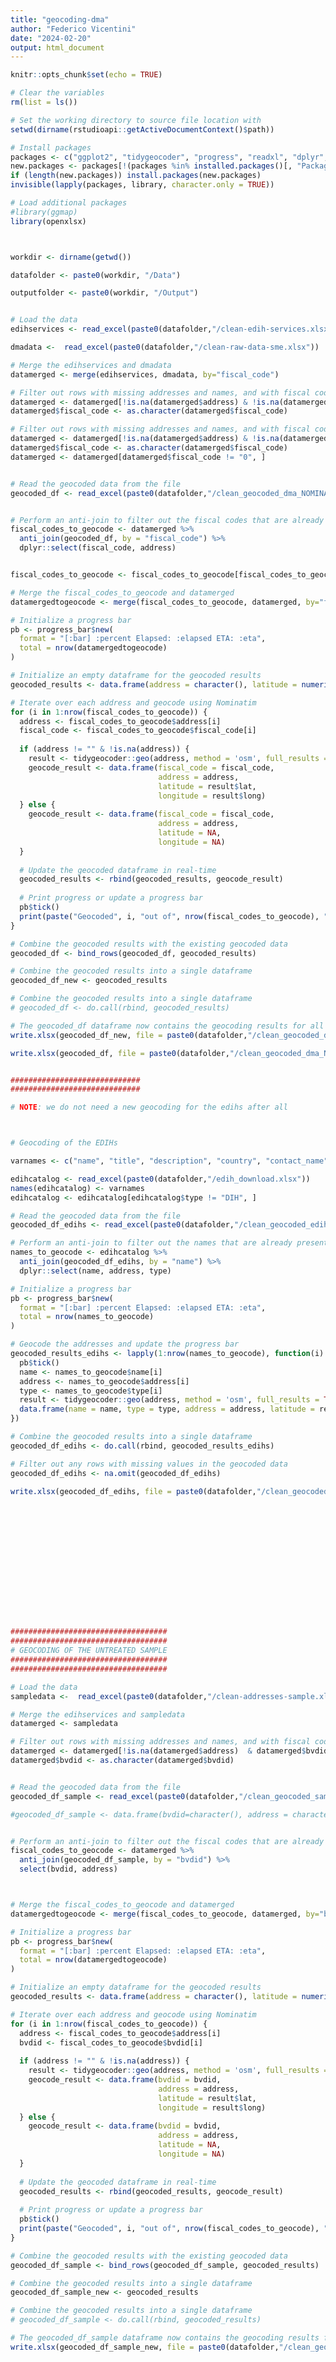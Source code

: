 ```yaml
---
title: "geocoding-dma"
author: "Federico Vicentini"
date: "2024-02-20"
output: html_document
---
```


```r
knitr::opts_chunk$set(echo = TRUE)

# Clear the variables
rm(list = ls())

# Set the working directory to source file location with
setwd(dirname(rstudioapi::getActiveDocumentContext()$path))

# Install packages
packages <- c("ggplot2", "tidygeocoder", "progress", "readxl", "dplyr", "sf", "stringr", "openxlsx")
new.packages <- packages[!(packages %in% installed.packages()[, "Package"])]
if (length(new.packages)) install.packages(new.packages)
invisible(lapply(packages, library, character.only = TRUE))

# Load additional packages
#library(ggmap)
library(openxlsx)



workdir <- dirname(getwd())

datafolder <- paste0(workdir, "/Data")

outputfolder <- paste0(workdir, "/Output")


# Load the data
edihservices <- read_excel(paste0(datafolder,"/clean-edih-services.xlsx"))

dmadata <-  read_excel(paste0(datafolder,"/clean-raw-data-sme.xlsx"))

# Merge the edihservices and dmadata
datamerged <- merge(edihservices, dmadata, by="fiscal_code")

# Filter out rows with missing addresses and names, and with fiscal codes equal to 0
datamerged <- datamerged[!is.na(datamerged$address) & !is.na(datamerged$name) & datamerged$fiscal_code != 0, ]
datamerged$fiscal_code <- as.character(datamerged$fiscal_code)

# Filter out rows with missing addresses and names, and with fiscal codes equal to 0
datamerged <- datamerged[!is.na(datamerged$address) & !is.na(datamerged$name), ]
datamerged$fiscal_code <- as.character(datamerged$fiscal_code)
datamerged <- datamerged[datamerged$fiscal_code != "0", ]


# Read the geocoded data from the file
geocoded_df <- read_excel(paste0(datafolder,"/clean_geocoded_dma_NOMINATIM.xlsx"))


# Perform an anti-join to filter out the fiscal codes that are already present in the geocoded data
fiscal_codes_to_geocode <- datamerged %>%
  anti_join(geocoded_df, by = "fiscal_code") %>%
  dplyr::select(fiscal_code, address)


fiscal_codes_to_geocode <- fiscal_codes_to_geocode[fiscal_codes_to_geocode$fiscal_code != "​​63751003", ]

# Merge the fiscal_codes_to_geocode and datamerged
datamergedtogeocode <- merge(fiscal_codes_to_geocode, datamerged, by="fiscal_code")

# Initialize a progress bar
pb <- progress_bar$new(
  format = "[:bar] :percent Elapsed: :elapsed ETA: :eta",
  total = nrow(datamergedtogeocode)
)

# Initialize an empty dataframe for the geocoded results
geocoded_results <- data.frame(address = character(), latitude = numeric(), longitude = numeric())

# Iterate over each address and geocode using Nominatim
for (i in 1:nrow(fiscal_codes_to_geocode)) {
  address <- fiscal_codes_to_geocode$address[i]
  fiscal_code <- fiscal_codes_to_geocode$fiscal_code[i]
  
  if (address != "" & !is.na(address)) {
    result <- tidygeocoder::geo(address, method = 'osm', full_results = TRUE)
    geocode_result <- data.frame(fiscal_code = fiscal_code, 
                                 address = address, 
                                 latitude = result$lat, 
                                 longitude = result$long)
  } else {
    geocode_result <- data.frame(fiscal_code = fiscal_code, 
                                 address = address, 
                                 latitude = NA, 
                                 longitude = NA)
  }
  
  # Update the geocoded dataframe in real-time
  geocoded_results <- rbind(geocoded_results, geocode_result)
  
  # Print progress or update a progress bar
  pb$tick()
  print(paste("Geocoded", i, "out of", nrow(fiscal_codes_to_geocode), "addresses"))
}

# Combine the geocoded results with the existing geocoded data
geocoded_df <- bind_rows(geocoded_df, geocoded_results)

# Combine the geocoded results into a single dataframe
geocoded_df_new <- geocoded_results

# Combine the geocoded results into a single dataframe
# geocoded_df <- do.call(rbind, geocoded_results)

# The geocoded_df dataframe now contains the geocoding results for all addresses
write.xlsx(geocoded_df_new, file = paste0(datafolder,"/clean_geocoded_dma_new_NOMINATIM.xlsx"))

write.xlsx(geocoded_df, file = paste0(datafolder,"/clean_geocoded_dma_NOMINATIM.xlsx"))


#############################
#############################

# NOTE: we do not need a new geocoding for the edihs after all



# Geocoding of the EDIHs

varnames <- c("name", "title", "description", "country", "contact_name", "address", "contact_website", "type", "technologies", "sectors", "services")

edihcatalog <- read_excel(paste0(datafolder,"/edih_download.xlsx"))
names(edihcatalog) <- varnames
edihcatalog <- edihcatalog[edihcatalog$type != "DIH", ]

# Read the geocoded data from the file
geocoded_df_edihs <- read_excel(paste0(datafolder,"/clean_geocoded_edihs.xlsx"))

# Perform an anti-join to filter out the names that are already present in the geocoded data
names_to_geocode <- edihcatalog %>% 
  anti_join(geocoded_df_edihs, by = "name") %>%
  dplyr::select(name, address, type)

# Initialize a progress bar
pb <- progress_bar$new(
  format = "[:bar] :percent Elapsed: :elapsed ETA: :eta",
  total = nrow(names_to_geocode)
)

# Geocode the addresses and update the progress bar
geocoded_results_edihs <- lapply(1:nrow(names_to_geocode), function(i) {
  pb$tick()
  name <- names_to_geocode$name[i]
  address <- names_to_geocode$address[i]
  type <- names_to_geocode$type[i]
  result <- tidygeocoder::geo(address, method = 'osm', full_results = TRUE)
  data.frame(name = name, type = type, address = address, latitude = result$lat, longitude = result$long)
})

# Combine the geocoded results into a single dataframe
geocoded_df_edihs <- do.call(rbind, geocoded_results_edihs)

# Filter out any rows with missing values in the geocoded data
geocoded_df_edihs <- na.omit(geocoded_df_edihs)

write.xlsx(geocoded_df_edihs, file = paste0(datafolder,"/clean_geocoded_edihs_new_NOMINATIM.xlsx"))















###################################
###################################
# GEOCODING OF THE UNTREATED SAMPLE
###################################
###################################

# Load the data
sampledata <-  read_excel(paste0(datafolder,"/clean-addresses-sample.xlsx"))

# Merge the edihservices and sampledata
datamerged <- sampledata

# Filter out rows with missing addresses and names, and with fiscal codes equal to 0
datamerged <- datamerged[!is.na(datamerged$address)  & datamerged$bvdid != 0, ]
datamerged$bvdid <- as.character(datamerged$bvdid)


# Read the geocoded data from the file
geocoded_df_sample <- read_excel(paste0(datafolder,"/clean_geocoded_sample_NOMINATIM.xlsx"))

#geocoded_df_sample <- data.frame(bvdid=character(), address = character(), latitude = numeric(), longitude = numeric())


# Perform an anti-join to filter out the fiscal codes that are already present in the geocoded data
fiscal_codes_to_geocode <- datamerged %>%
  anti_join(geocoded_df_sample, by = "bvdid") %>%
  select(bvdid, address)



# Merge the fiscal_codes_to_geocode and datamerged
datamergedtogeocode <- merge(fiscal_codes_to_geocode, datamerged, by="bvdid")

# Initialize a progress bar
pb <- progress_bar$new(
  format = "[:bar] :percent Elapsed: :elapsed ETA: :eta",
  total = nrow(datamergedtogeocode)
)

# Initialize an empty dataframe for the geocoded results
geocoded_results <- data.frame(address = character(), latitude = numeric(), longitude = numeric())

# Iterate over each address and geocode using Nominatim
for (i in 1:nrow(fiscal_codes_to_geocode)) {
  address <- fiscal_codes_to_geocode$address[i]
  bvdid <- fiscal_codes_to_geocode$bvdid[i]
  
  if (address != "" & !is.na(address)) {
    result <- tidygeocoder::geo(address, method = 'osm', full_results = TRUE)
    geocode_result <- data.frame(bvdid = bvdid, 
                                 address = address, 
                                 latitude = result$lat, 
                                 longitude = result$long)
  } else {
    geocode_result <- data.frame(bvdid = bvdid, 
                                 address = address, 
                                 latitude = NA, 
                                 longitude = NA)
  }
  
  # Update the geocoded dataframe in real-time
  geocoded_results <- rbind(geocoded_results, geocode_result)
  
  # Print progress or update a progress bar
  pb$tick()
  print(paste("Geocoded", i, "out of", nrow(fiscal_codes_to_geocode), "addresses"))
}

# Combine the geocoded results with the existing geocoded data
geocoded_df_sample <- bind_rows(geocoded_df_sample, geocoded_results)

# Combine the geocoded results into a single dataframe
geocoded_df_sample_new <- geocoded_results

# Combine the geocoded results into a single dataframe
# geocoded_df_sample <- do.call(rbind, geocoded_results)

# The geocoded_df_sample dataframe now contains the geocoding results for all addresses
write.xlsx(geocoded_df_sample_new, file = paste0(datafolder,"/clean_geocoded_sample_new_NOMINATIM.xlsx"))




























##########################################################


# Mapping

# Download NUTS shapefile from Eurostat
nuts_shapefile <- st_read(paste0(datafolder,"/NUTS_RG_20M_2021_3035.shp"))

# Filter for nuts2
nuts2_shapefile <- nuts_shapefile[nuts_shapefile$LEVL_CODE == "2", ]

# Filter for nuts0
nuts0_shapefile <- nuts_shapefile[nuts_shapefile$LEVL_CODE == "0", ]

# Define the bounding box for the area you want to plot
bbox <- st_bbox(c(xmin = 1000000, xmax = 6500000, ymin = 100000, ymax = 5400000))

# Crop the spatial data to the specified bounding box
nuts0_shapefile <- st_crop(nuts0_shapefile, bbox)

# Filter for NUTS2 regions excluding certain codes
exclude_codes <- c("FRY", "TR", "UK", "AL", "RS", "ME", "NO0B", "PT20", "MK", "CH")
for (i in seq_along(exclude_codes)) {
  nuts2_shapefile <- nuts2_shapefile[!str_detect(nuts2_shapefile$NUTS_ID, exclude_codes[i]), ]
}

# Filter for NUTS0 regions excluding certain codes
exclude_codes <- c("TR", "UK", "AL", "RS", "ME", "MK", "CH")
for (i in seq_along(exclude_codes)) {
  nuts0_shapefile <- nuts0_shapefile[!str_detect(nuts0_shapefile$NUTS_ID, exclude_codes[i]), ]
}

# Geocoded results for DMA
geocoded_df <- read_excel(paste0(datafolder,"/clean_geocoded_dma_NOMINATIM.xlsx"))

# Filter based on latitude and longitude boundaries
min_lat <- 27
max_lat <- 71
min_long <- -18
max_long <- 33
geocoded_df <- geocoded_df %>%
  filter(latitude >= min_lat & latitude <= max_lat & longitude >= min_long & longitude <= max_long)

# Convert geocoded data to sf object
geocoded_sf <- st_as_sf(geocoded_df, coords = c("longitude", "latitude"), crs = st_crs("EPSG:4326"))

# Transform the geocoded points to match the CRS of the shapefile
geocoded_sf <- st_transform(geocoded_sf, crs = st_crs(nuts0_shapefile))

# Spatial join to keep only points within the shapefile bounds
geocoded_within_bounds <- st_join(geocoded_sf, nuts0_shapefile)

# Create the ggplot without axis labels
p <- ggplot() +
  geom_sf(data = nuts0_shapefile) +
  geom_sf(data = geocoded_within_bounds, color = "red", size = 0.01) +
  theme_minimal() +
  theme(panel.grid = element_blank(),
        axis.text.x = element_blank(),
        axis.text.y = element_blank(),
        axis.title.x = element_blank(),
        axis.title.y = element_blank())

# Print the ggplot
print(p)

include_codes <- c("DE")

for (i in seq_along(include_codes)) {
  nuts0_shapefile_singlecountry <- nuts0_shapefile[str_detect(nuts0_shapefile$NUTS_ID, include_codes[i]), ]
}

# Create the ggplot without axis labels
p <- ggplot() +
  geom_sf(data = nuts0_shapefile_singlecountry) +
  geom_sf(data = geocoded_within_bounds, color = "red", size = 0.1) +
  theme_minimal() +
  theme(panel.grid = element_blank(),
        axis.text.x = element_blank(),
        axis.text.y = element_blank(),
        axis.title.x = element_blank(),
        axis.title.y = element_blank())

# Print the ggplot
# print(p)

# Perform a spatial join to keep only the points falling within the specified country border
points_within_singlecountry <- st_intersection(geocoded_sf, nuts0_shapefile_singlecountry)

# Create the ggplot without axis labels
p <- ggplot() +
  geom_sf(data = nuts0_shapefile_singlecountry) +
  geom_sf(data = points_within_singlecountry, color = "red", size = 1) +
  theme_minimal() +
  theme(panel.grid = element_blank(),
        axis.text.x = element_blank(),
        axis.text.y = element_blank(),
        axis.title.x = element_blank(),
        axis.title.y = element_blank())

# Print the ggplot
# print(p)






############################################
### ADDING EDIHs and UNTREATED TO THE MAP ##
############################################



geocoded_df <- geocoded_df %>%
  filter(latitude >= min_lat & latitude <= max_lat & longitude >= min_long & longitude <= max_long)

geocoded_df_edihs <- geocoded_df_edihs %>%
  filter(latitude >= min_lat & latitude <= max_lat & longitude >= min_long & longitude <= max_long)

geocoded_df_sample <- geocoded_df_sample %>%
  filter(latitude >= min_lat & latitude <= max_lat & longitude >= min_long & longitude <= max_long)

# Convert geocoded data to sf objects
geocoded_sf <- st_as_sf(geocoded_df, coords = c("longitude", "latitude"), crs = st_crs("EPSG:4326"))
geocoded_sf_edihs <- st_as_sf(geocoded_df_edihs, coords = c("longitude", "latitude"), crs = st_crs("EPSG:4326"))
geocoded_sample_sf <- st_as_sf(geocoded_df_sample, coords = c("longitude", "latitude"), crs = st_crs("EPSG:4326"))

# Transform the geocoded points to match the CRS of the shapefile
geocoded_sf <- st_transform(geocoded_sf, crs = st_crs(nuts0_shapefile))
geocoded_sf_edihs <- st_transform(geocoded_sf_edihs, crs = st_crs(nuts0_shapefile))
geocoded_sample_sf <- st_transform(geocoded_sample_sf, crs = st_crs(nuts0_shapefile))

# Spatial join to keep only points within the shapefile bounds
geocoded_within_bounds <- st_join(geocoded_sf, nuts0_shapefile)
geocoded_within_bounds_edihs <- st_join(geocoded_sf_edihs, nuts0_shapefile)
geocoded_within_bounds_sample <- st_join(geocoded_sample_sf, nuts0_shapefile)

# Create a new variable for coloring based on the type
geocoded_within_bounds_edihs <- geocoded_within_bounds_edihs %>%
  mutate(color = ifelse(type == "Seal of Excellence", "darkgreen", "blue"))

# Plot with different colors for each dataset
# Plot all three datasets
p <- ggplot() +
  geom_sf(data = nuts0_shapefile) +
  geom_sf(data = geocoded_within_bounds_sample, color = "lightblue", size = 0.01) +
  geom_sf(data = geocoded_within_bounds, color = "red", size = 0.01) +
  geom_sf(data = geocoded_within_bounds_edihs, aes(color = color), size = 0.01) +
  scale_color_identity() +
  theme_minimal() +
  theme(panel.grid = element_blank(),
        axis.text.x = element_blank(),
        axis.text.y = element_blank(),
        axis.title.x = element_blank(),
        axis.title.y = element_blank())

ggsave(filename = paste0(outputfolder,"/EU_map.pdf"), plot = p, width = 8, height = 6)

# Print the ggplot
print(p)

# Plot only sample and EDIHs
p_sample <- ggplot() +
  geom_sf(data = nuts0_shapefile) +
  geom_sf(data = geocoded_within_bounds_sample, color = "lightblue", size = 0.01) +
  geom_sf(data = geocoded_within_bounds_edihs, aes(color = color), size = 0.01) +
  scale_color_identity() +
  theme_minimal() +
  theme(panel.grid = element_blank(),
        axis.text.x = element_blank(),
        axis.text.y = element_blank(),
        axis.title.x = element_blank(),
        axis.title.y = element_blank())

ggsave(filename = paste0(outputfolder,"/EU_map_onlysample.pdf"), plot = p_sample, width = 8, height = 6)

# Plot only treated and EDIHs
p_treated <- ggplot() +
  geom_sf(data = nuts0_shapefile) +
  geom_sf(data = geocoded_within_bounds, color = "red", size = 0.01) +
  geom_sf(data = geocoded_within_bounds_edihs, aes(color = color), size = 0.01) +
  scale_color_identity() +
  theme_minimal() +
  theme(panel.grid = element_blank(),
        axis.text.x = element_blank(),
        axis.text.y = element_blank(),
        axis.title.x = element_blank(),
        axis.title.y = element_blank())

ggsave(filename = paste0(outputfolder,"/EU_map_onlytreated.pdf"), plot = p_treated, width = 8, height = 6)




# # Include specific country (e.g., DE)
# include_codes <- c("DE")

# for (i in seq_along(include_codes)) {
#   nuts0_shapefile_singlecountry <- nuts0_shapefile[str_detect(nuts0_shapefile$NUTS_ID, include_codes[i]), ]
# }

# # Plot for the specific country
# p <- ggplot() +
#   geom_sf(data = nuts0_shapefile_singlecountry) +
#   geom_sf(data = geocoded_within_bounds_sample, color = "lightblue", size = 0.1) +
#   geom_sf(data = geocoded_within_bounds, color = "red", size = 0.1) +
#   geom_sf(data = geocoded_within_bounds_edihs, aes(color = color), size = 0.1) +
#   theme_minimal() +
#   theme(panel.grid = element_blank(),
#         axis.text.x = element_blank(),
#         axis.text.y = element_blank(),
#         axis.title.x = element_blank(),
#         axis.title.y = element_blank())

# # Print the ggplot
# print(p)

# # Perform a spatial join to keep only the points falling within the specified country border
# points_within_singlecountry <- st_intersection(geocoded_sf, nuts0_shapefile_singlecountry)
# points_within_singlecountry_edihs <- st_intersection(geocoded_sf_edihs, nuts0_shapefile_singlecountry)
# points_within_singlecountry_sample <- st_intersection(geocoded_sample_sf, nuts0_shapefile_singlecountry)

# points_within_singlecountry_edihs <- points_within_singlecountry_edihs %>%
#   mutate(color = ifelse(type == "Seal of Excellence", "darkgreen", "blue"))


# # Create the ggplot for the specified country with three datasets
# p <- ggplot() +
#   geom_sf(data = nuts0_shapefile_singlecountry) +
#   geom_sf(data = points_within_singlecountry_sample, color = "lightblue", size = 1) +
#   geom_sf(data = points_within_singlecountry, color = "red", size = 1) +
#   geom_sf(data = points_within_singlecountry_edihs, aes(color = color), size = 1) +
#   scale_color_manual(values = c("blue" = "blue", "darkgreen" = "darkgreen")) +
#   theme_minimal() +
#   theme(panel.grid = element_blank(),
#         axis.text.x = element_blank(),
#         axis.text.y = element_blank(),
#         axis.title.x = element_blank(),
#         axis.title.y = element_blank())

# # Print the ggplot
# print(p)



plotsinglecountry <- function(nuts0_shapefile, geocoded_sf, geocoded_sf_edihs, 
                              geocoded_sample_sf, country_code) {
  # Filter shapefile for the specified country code
  nuts0_shapefile_singlecountry <- nuts0_shapefile[
    str_detect(nuts0_shapefile$NUTS_ID, country_code), ]
  
  # Perform a spatial join to keep only the points falling within the specified country border
  points_within_country <- st_intersection(geocoded_sf, nuts0_shapefile_singlecountry)
  points_within_country_edihs <- st_intersection(geocoded_sf_edihs, nuts0_shapefile_singlecountry)
  points_within_country_sample <- st_intersection(geocoded_sample_sf, nuts0_shapefile_singlecountry)
  
  points_within_country_edihs <- points_within_country_edihs %>%
    mutate(color = ifelse(type == "Seal of Excellence", "darkgreen", "blue"))
  
  # Create the ggplot for the specified country with three datasets
  p <- ggplot() +
    geom_sf(data = nuts0_shapefile_singlecountry) +
    geom_sf(data = points_within_country_sample, color = "lightblue", size = 1) +
    geom_sf(data = points_within_country, color = "red", size = 1) +
    geom_sf(data = points_within_country_edihs, aes(color = color), size = 1) +
    scale_color_manual(values = c("blue" = "blue", "darkgreen" = "darkgreen")) +
    theme_minimal() +
    theme(panel.grid = element_blank(),
          axis.text.x = element_blank(),
          axis.text.y = element_blank(),
          axis.title.x = element_blank(),
          axis.title.y = element_blank(),
          legend.position = "none")
  
  # Print the ggplot
  print(p)

  # Save the plot as a PDF file
  ggsave(filename = paste0(outputfolder, "/", country_code, "_map.pdf"), 
         plot = p, width = 8, height = 6)
}

# Example usage:
include_codes <- c("AT", "BE", "BG", "CZ", "DK", "EE" , "ES" ,
                   "FI", "HR", "EL", "IE", "DE", "FR", "IT", "LT",
                   "LV", "NL", "SI")  # Replace with your list of country codes

for (code in include_codes) {
  plotsinglecountry(nuts0_shapefile, geocoded_sf, geocoded_sf_edihs, geocoded_sample_sf, code)
}

# Filter the geocoded data for EDIH and Seal of Excellence hubs
geocoded_edihs_only <- geocoded_within_bounds_edihs %>%
  filter(type %in% c("EDIH", "Seal of Excellence"))

# Create a new variable for coloring based on the type
geocoded_edihs_only <- geocoded_edihs_only %>%
  mutate(color = ifelse(type == "Seal of Excellence", "darkgreen", "blue"))

# Plot with different colors for EDIH and Seal of Excellence hubs
p_edihs <- ggplot() +
  geom_sf(data = nuts0_shapefile) +
  geom_sf(data = geocoded_edihs_only, aes(color = color), size = 1.5) +
  scale_color_identity() +
  theme_minimal() +
  theme(panel.grid = element_blank(),
        axis.text.x = element_blank(),
        axis.text.y = element_blank(),
        axis.title.x = element_blank(),
        axis.title.y = element_blank(),
        legend.position = "none") # Remove the legend

# Save the plot as a PDF file
ggsave(filename = paste0(outputfolder, "/EDIH_and_Seal_of_Excellence_map.pdf"), plot = p_edihs, width = 8, height = 6)

# Print the ggplot
print(p_edihs)

```


